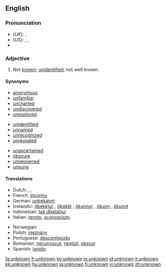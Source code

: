 ==English==

===Pronunciation===
*(''UK''): {{IPA|/ʌnˈnəʊn/}}, {{SAMPA|/Vn"n@Un/}}
*(''US''): {{AHD|ŭn-nōnʹ}}, {{IPA|/ʌnˈnoʊn/}}, {{SAMPA|/Vn"noUn/}}
*{{audio|en-us-unknown.ogg|Audio (US)}}

===Adjective===
{{en-adj|-}}

# Not [[known]]; [[unidentified]]; not well known.

====Synonyms====
{{top3}}
* [[anonymous]]
* [[unfamiliar]]
* [[uncharted]]
* [[undiscovered]]
* [[unexplored]]
{{mid3}}
* [[unidentified]]
* [[unnamed]]
* [[unrecognized]]
* [[unrevealed]]
{{mid3}}
* [[unascertained]]
* [[obscure]]
* [[unrenowned]]
* [[unsung]]
{{bottom2}}

==== Translations ====
{{trans-top|not known}}
*Dutch: {{t|nl|onbekend}}, {{t|nl|ongekend}}, {{t|nl|ongeweten}}
*French: [[inconnu]]
*German: [[unbekannt]]
*Icelandic: [[óþekktur]] {{m}}, [[óþekkt]] {{fn}}; [[ókunnur]] {{m}}, [[ókunn]] {{f}}, [[ókunnt]] {{n}}
*Indonesian: [[tak diketahui]]
*Italian: [[ignoto]], [[sconosciuto]]
{{trans-mid}}
*Norwegian: {{t|no|ukjent}}
*Polish: [[nieznany]]
*Portuguese: [[desconhecido]]
*Romanian: [[necunoscut]], [[neştiut]], [[obscur]]
*Spanish: [[ignoto]]
{{trans-bottom}}

[[fa:unknown]]
[[fr:unknown]]
[[ko:unknown]]
[[io:unknown]]
[[id:unknown]]
[[it:unknown]]
[[kk:unknown]]
[[hu:unknown]]
[[ja:unknown]]
[[fi:unknown]]
[[vi:unknown]]
[[zh:unknown]]